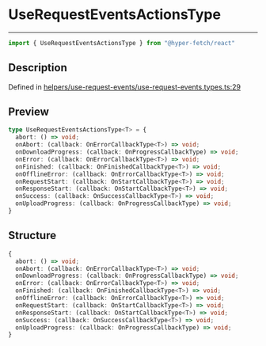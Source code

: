 

# UseRequestEventsActionsType

<div class="api-docs__separator" data-reactroot="">

---

</div><div class="api-docs__import" data-reactroot="">

```ts
import { UseRequestEventsActionsType } from "@hyper-fetch/react"
```

</div><div class="api-docs__section">

## Description

</div><div class="api-docs__description"><span class="api-docs__do-not-parse">



</span></div><p class="api-docs__definition">

Defined in [helpers/use-request-events/use-request-events.types.ts:29](https://github.com/BetterTyped/hyper-fetch/blob/3f01c37e/packages/react/src/helpers/use-request-events/use-request-events.types.ts#L29)

</p><div class="api-docs__section">

## Preview

</div><div class="api-docs__preview type">

```ts
type UseRequestEventsActionsType<T> = {
  abort: () => void; 
  onAbort: (callback: OnErrorCallbackType<T>) => void; 
  onDownloadProgress: (callback: OnProgressCallbackType) => void; 
  onError: (callback: OnErrorCallbackType<T>) => void; 
  onFinished: (callback: OnFinishedCallbackType<T>) => void; 
  onOfflineError: (callback: OnErrorCallbackType<T>) => void; 
  onRequestStart: (callback: OnStartCallbackType<T>) => void; 
  onResponseStart: (callback: OnStartCallbackType<T>) => void; 
  onSuccess: (callback: OnSuccessCallbackType<T>) => void; 
  onUploadProgress: (callback: OnProgressCallbackType) => void; 
}
```

</div><div class="api-docs__section">

## Structure

</div><div class="api-docs__returns">

```ts
{
  abort: () => void;
  onAbort: (callback: OnErrorCallbackType<T>) => void;
  onDownloadProgress: (callback: OnProgressCallbackType) => void;
  onError: (callback: OnErrorCallbackType<T>) => void;
  onFinished: (callback: OnFinishedCallbackType<T>) => void;
  onOfflineError: (callback: OnErrorCallbackType<T>) => void;
  onRequestStart: (callback: OnStartCallbackType<T>) => void;
  onResponseStart: (callback: OnStartCallbackType<T>) => void;
  onSuccess: (callback: OnSuccessCallbackType<T>) => void;
  onUploadProgress: (callback: OnProgressCallbackType) => void;
}
```

</div>